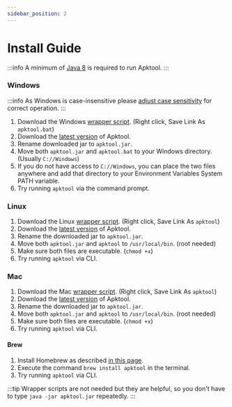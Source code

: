 ```yaml
---
sidebar_position: 2
---
```


# Install Guide

:::info
A minimum of [Java 8](https://www.java.com/en/download/) is required to run Apktool.
:::

### Windows

:::info
As Windows is case-insensitive please [adjust case sensitivity](https://learn.microsoft.com/en-us/windows/wsl/case-sensitivity) for correct operation.
:::

1. Download the Windows [wrapper script](https://raw.githubusercontent.com/iBotPeaches/Apktool/master/scripts/windows/apktool.bat). (Right click, Save Link As `apktool.bat`)
2. Download the [latest version](https://bitbucket.org/iBotPeaches/apktool/downloads) of Apktool.
3. Rename downloaded jar to `apktool.jar`.
4. Move both `apktool.jar` and `apktool.bat` to your Windows directory. (Usually `C://Windows`)
5. If you do not have access to `C://Windows`, you can place the two files anywhere and add that directory to your Environment Variables System PATH variable.
6. Try running `apktool` via the command prompt.

### Linux

1. Download the Linux [wrapper script](https://raw.githubusercontent.com/iBotPeaches/Apktool/master/scripts/linux/apktool). (Right click, Save Link As `apktool`)
2. Download the [latest version](https://bitbucket.org/iBotPeaches/apktool/downloads) of Apktool.
3. Rename the downloaded jar to `apktool.jar`.
4. Move both `apktool.jar` and `apktool` to `/usr/local/bin`. (root needed)
5. Make sure both files are executable. (`chmod +x`)
6. Try running `apktool` via CLI.

### Mac

1. Download the Mac [wrapper script](https://raw.githubusercontent.com/iBotPeaches/Apktool/master/scripts/osx/apktool). (Right click, Save Link As `apktool`)
2. Download the [latest version](https://bitbucket.org/iBotPeaches/apktool/downloads) of Apktool.
3. Rename the downloaded jar to `apktool.jar`.
4. Move both `apktool.jar` and `apktool` to `/usr/local/bin`. (root needed)
5. Make sure both files are executable. (`chmod +x`)
6. Try running `apktool` via CLI.

#### Brew

1. Install Homebrew as described [in this page](https://brew.sh/).
2. Execute the command `brew install apktool` in the terminal.
3. Try running `apktool` via CLI.

:::tip
Wrapper scripts are not needed but they are helpful, so you don't have to type `java -jar apktool.jar` repeatedly.
:::
